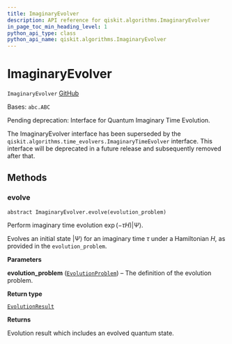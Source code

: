 ```yaml
---
title: ImaginaryEvolver
description: API reference for qiskit.algorithms.ImaginaryEvolver
in_page_toc_min_heading_level: 1
python_api_type: class
python_api_name: qiskit.algorithms.ImaginaryEvolver
---
```


# ImaginaryEvolver

<span id="qiskit.algorithms.ImaginaryEvolver" />

`ImaginaryEvolver` [GitHub](https://github.com/qiskit/qiskit/tree/stable/0.23/qiskit/algorithms/evolvers/imaginary_evolver.py "view source code")

Bases: `abc.ABC`

Pending deprecation: Interface for Quantum Imaginary Time Evolution.

The ImaginaryEvolver interface has been superseded by the `qiskit.algorithms.time_evolvers.ImaginaryTimeEvolver` interface. This interface will be deprecated in a future release and subsequently removed after that.

## Methods

### evolve

<span id="qiskit.algorithms.ImaginaryEvolver.evolve" />

`abstract ImaginaryEvolver.evolve(evolution_problem)`

Perform imaginary time evolution $\exp(-\tau H)|\Psi\rangle$.

Evolves an initial state $|\Psi\rangle$ for an imaginary time $\tau$ under a Hamiltonian $H$, as provided in the `evolution_problem`.

**Parameters**

**evolution\_problem** ([`EvolutionProblem`](qiskit.algorithms.EvolutionProblem "qiskit.algorithms.evolvers.evolution_problem.EvolutionProblem")) – The definition of the evolution problem.

**Return type**

[`EvolutionResult`](qiskit.algorithms.EvolutionResult "qiskit.algorithms.evolvers.evolution_result.EvolutionResult")

**Returns**

Evolution result which includes an evolved quantum state.

